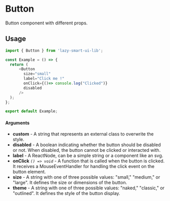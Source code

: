 # Button

Button component with different props.

## Usage

```ts
import { Button } from 'lazy-smart-ui-lib';

const Example = () => {
  return (
      <Button
        size="small"
        label="Click me !"
        onClick={()=> console.log("Clicked")}
        disabled
      />
  );
};

export default Example;
```

#### Arguments

- **custom** - A string that represents an external class to overwrite the style.
- **disabled** - A boolean indicating whether the button should be disabled or not. When disabled, the button cannot be clicked or interacted with.
- **label** - A ReactNode, can be a simple string or a component like an svg.
- **onClick** _`() => void`_ - A function that is called when the button is clicked. It receives a MouseEventHandler for handling the click event on the button element.
- **size** - A string with one of three possible values: "small," "medium," or "large". It defines the size or dimensions of the button.
- **theme** - A string with one of three possible values: "naked," "classic," or "outlined". It defines the style of the button display.

